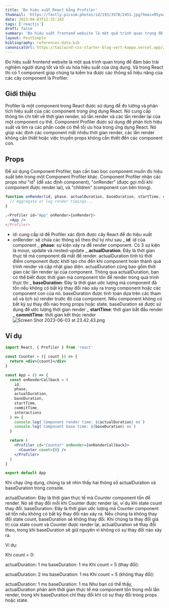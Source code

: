 ```yaml
---
title: 'Đo hiệu xuất React bằng Profiler'
thumnail: 'https://fastly.picsum.photos/id/193/3578/2451.jpg?hmac=M5yoazhwdwMa_27rC5-S50SNFvCy4Kni0wXoa6iVF0g'
date: 2023-06-03T12:32:14Z
tags: ['reactjs']
draft: false
summary: 'Đo hiệu suất frontend website là một quá trình quan trọng để đảm bảo trải nghiệm người dùng tốt và tối ưu hóa hiệu suất của ứng dụng giúp xác định các vấn đề về tài nguyên, chẳng hạn như kích thước file quá lớn, yêu cầu mạng không cần thiết, hoặc mã không tối ưu.'
layout: PostSimple
bibliography: references-data.bib
canonicalUrl: https://tailwind-css-starter-blog-vert-kappa.vercel.app//blog/new-features-in-v1/
---
```


<TOCInline toc={props.toc} exclude="" toHeading={2} />

Đo hiệu suất frontend website là một quá trình quan trọng để đảm bảo trải nghiệm người dùng tốt và tối ưu hóa hiệu suất của ứng dụng. Và trong React thì có 1 component giúp chúng ta kiểm tra được các thông số hiệu năng của các cây component là Profiler.

## Giới thiệu

Profiler là một component trong React được sử dụng để đo lường và phân tích hiệu suất của các component trong ứng dụng React. Nó cung cấp thông tin chi tiết về thời gian render, số lần render và các lần render lại của một component cụ thể.
Component Profiler được sử dụng để phân tích hiệu suất và tìm ra các phần code có thể tối ưu hóa trong ứng dụng React. Nó giúp xác định các component mất nhiều thời gian render, các lần render không cần thiết hoặc việc truyền props không cần thiết đến các component con.

## Props

Để sử dụng Component Profiler, bạn cần bao bọc component muốn đo hiệu suất bên trong một Component Profiler khác. Component Profiler nhận các props như "id" (để xác định component), "onRender" (được gọi mỗi khi component được render lại), và "children" (component con bên trong).

```jsx
function onRender(id, phase, actualDuration, baseDuration, startTime, commitTime) {
  // Aggregate or log render timings...
}

;<Profiler id="App" onRender={onRender}>
  <App />
</Profiler>
```

- id: cung cấp id để Profiler xác định được cây React để do hiệu xuất
- onRender: sẽ chứa các thông số theo thứ tự như sau
  _ **id**: id của component
  _ **phase**: sự kiện xảy ra để render component. Có 3 sự kiện là moun, update và nested-update
  _ **actualDuration**: Đây là thời gian thực tế mà component đã mất để render. actualDuration tính từ thời điểm component được khởi tạo cho đến khi component hoàn thành quá trình render và cập nhật giao diện. actualDuration cũng bao gồm thời gian các lần render lại của component. Thông qua actualDuration, bạn có thể biết được thời gian mà component tốn để render trong quá trình thực thi
  _ **baseDuration**: Đây là thời gian ước lượng mà component đã tốn nếu không có bất kỳ thay đổi nào xảy ra trong component hoặc các component con của nó. baseDuration được tính toán dựa trên các tham số và lịch sử render trước đó của component. Nếu component không có bất kỳ sự thay đổi nào trong props hoặc state, baseDuration sẽ được sử dụng để ước lượng thời gian render
  _ **startTime**: thời gian bắt đầu render
  _ **commitTime**: thời gian kết thúc render
  ![Screen Shot 2023-06-03 at 23.42.43.png](https://images.viblo.asia/8762be9a-3ab5-489a-a682-b637b612c5d5.png)

## Ví dụ

```jsx
import React, { Profiler } from 'react'

const Counter = ({ count }) => {
  return <div>{count}</div>
}

const App = () => {
  const onRenderCallback = (
    id,
    phase,
    actualDuration,
    baseDuration,
    startTime,
    commitTime,
    interactions
  ) => {
    console.log(`Component render time: ${actualDuration} ms`)
    console.log(`Component base time: ${baseDuration} ms`)
  }

  return (
    <Profiler id="Counter" onRender={onRenderCallback}>
      <Counter count={0} />
    </Profiler>
  )
}

export default App
```

Khi chạy ứng dụng, chúng ta sẽ nhìn thấy hai thông số actualDuration và baseDuration trong console.

actualDuration: Đây là thời gian thực tế mà Counter component tốn để render. Nó sẽ thay đổi mỗi khi Counter được render lại, ví dụ khi state count thay đổi.
baseDuration: Đây là thời gian ước lượng mà Counter component sẽ tốn nếu không có bất kỳ thay đổi nào xảy ra. Nếu chúng ta không thay đổi state count, baseDuration sẽ không thay đổi.
Khi chúng ta thay đổi giá trị của state count và Counter được render lại, actualDuration sẽ thay đổi theo, trong khi baseDuration sẽ giữ nguyên vì không có sự thay đổi nào xảy ra.

Ví dụ:

Khi count = 0:

actualDuration: 1 ms
baseDuration: 1 ms
Khi count = 5 (thay đổi):

actualDuration: 2 ms
baseDuration: 1 ms
Khi count = 5 (không thay đổi):

actualDuration: 1 ms
baseDuration: 1 ms
Như bạn có thể thấy, actualDuration phản ánh thời gian thực tế mà component tốn trong mỗi lần render, trong khi baseDuration chỉ thay đổi khi có sự thay đổi trong props hoặc state.
